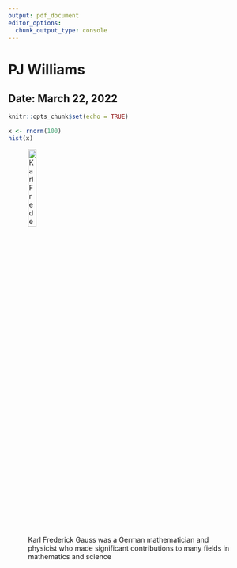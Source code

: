 ```yaml
---
output: pdf_document
editor_options: 
  chunk_output_type: console
---
```

# PJ Williams
## Date: March 22, 2022

```r
knitr::opts_chunk$set(echo = TRUE)
```

```r
x <- rnorm(100)
hist(x)
```

\newpage

![Karl Frederick Gauss was a German mathematician and physicist who made significant contributions to many fields in mathematics and science](KarlFrederickGauss.jpeg){width=20%}

